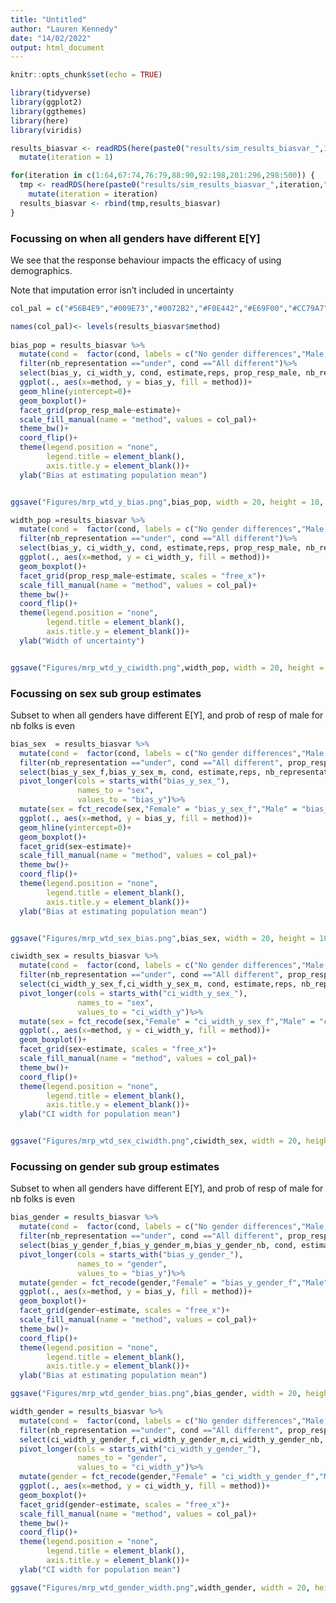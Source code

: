 ```yaml
---
title: "Untitled"
author: "Lauren Kennedy"
date: "14/02/2022"
output: html_document
---
```


```r
knitr::opts_chunk$set(echo = TRUE)
```


```r

library(tidyverse)
library(ggplot2)
library(ggthemes)
library(here)
library(viridis)

results_biasvar <- readRDS(here(paste0("results/sim_results_biasvar_",1,".rds"))) %>%
  mutate(iteration = 1)

for(iteration in c(1:64,67:74,76:79,88:90,92:198,201:296,298:500)) {
  tmp <- readRDS(here(paste0("results/sim_results_biasvar_",iteration,".rds"))) %>%
    mutate(iteration = iteration)
  results_biasvar <- rbind(tmp,results_biasvar)
}

```

### Focussing on when all genders have different E[Y]

We see that the response behaviour impacts the efficacy of using demographics.

Note that imputation error isn't included in uncertainty
```r

col_pal = c("#56B4E9","#009E73","#0072B2","#F0E442","#E69F00","#CC79A7")

names(col_pal)<- levels(results_biasvar$method)            
            
bias_pop = results_biasvar %>%
  mutate(cond =  factor(cond, labels = c("No gender differences","Male, female same, non-binary different","Female, non-binary same, male different", "All different"))) %>%
  filter(nb_representation =="under", cond =="All different")%>%
  select(bias_y, ci_width_y, cond, estimate,reps, prop_resp_male, nb_representation,method)%>%
  ggplot(., aes(x=method, y = bias_y, fill = method))+
  geom_hline(yintercept=0)+
  geom_boxplot()+
  facet_grid(prop_resp_male~estimate)+
  scale_fill_manual(name = "method", values = col_pal)+
  theme_bw()+
  coord_flip()+
  theme(legend.position = "none",
        legend.title = element_blank(),
        axis.title.y = element_blank())+
  ylab("Bias at estimating population mean")


ggsave("Figures/mrp_wtd_y_bias.png",bias_pop, width = 20, height = 10, units = "cm")
```


```r
width_pop =results_biasvar %>%
  mutate(cond =  factor(cond, labels = c("No gender differences","Male, female same, non-binary different","Female, non-binary same, male different", "All different"))) %>%
  filter(nb_representation =="under", cond =="All different")%>%
  select(bias_y, ci_width_y, cond, estimate,reps, prop_resp_male, nb_representation,method)%>%
  ggplot(., aes(x=method, y = ci_width_y, fill = method))+
  geom_boxplot()+
  facet_grid(prop_resp_male~estimate, scales = "free_x")+
  scale_fill_manual(name = "method", values = col_pal)+
  theme_bw()+
  coord_flip()+
  theme(legend.position = "none",
        legend.title = element_blank(),
        axis.title.y = element_blank())+
  ylab("Width of uncertainty")


ggsave("Figures/mrp_wtd_y_ciwidth.png",width_pop, width = 20, height = 10, units = "cm")

```

### Focussing on sex sub group estimates

Subset to when all genders have different E[Y], and prob of resp of male for nb folks is even 

```r
bias_sex  = results_biasvar %>%
  mutate(cond =  factor(cond, labels = c("No gender differences","Male, female same, non-binary different","Female, non-binary same, male different", "All different"))) %>%
  filter(nb_representation =="under", cond =="All different", prop_resp_male == .5)%>%
  select(bias_y_sex_f,bias_y_sex_m, cond, estimate,reps, nb_representation,method)%>%
  pivot_longer(cols = starts_with("bias_y_sex_"), 
               names_to = "sex",
               values_to = "bias_y")%>%
  mutate(sex = fct_recode(sex,"Female" = "bias_y_sex_f","Male" = "bias_y_sex_m"))%>%
  ggplot(., aes(x=method, y = bias_y, fill = method))+
  geom_hline(yintercept=0)+
  geom_boxplot()+
  facet_grid(sex~estimate)+
  scale_fill_manual(name = "method", values = col_pal)+
  theme_bw()+
  coord_flip()+
  theme(legend.position = "none",
        legend.title = element_blank(),
        axis.title.y = element_blank())+
  ylab("Bias at estimating population mean")


ggsave("Figures/mrp_wtd_sex_bias.png",bias_sex, width = 20, height = 10, units = "cm")


```

```r
ciwidth_sex = results_biasvar %>%
  mutate(cond =  factor(cond, labels = c("No gender differences","Male, female same, non-binary different","Female, non-binary same, male different", "All different"))) %>%
  filter(nb_representation =="under", cond =="All different", prop_resp_male == .5)%>%
  select(ci_width_y_sex_f,ci_width_y_sex_m, cond, estimate,reps, nb_representation,method)%>%
  pivot_longer(cols = starts_with("ci_width_y_sex_"), 
               names_to = "sex",
               values_to = "ci_width_y")%>%
  mutate(sex = fct_recode(sex,"Female" = "ci_width_y_sex_f","Male" = "ci_width_y_sex_m"))%>%
  ggplot(., aes(x=method, y = ci_width_y, fill = method))+
  geom_boxplot()+
  facet_grid(sex~estimate, scales = "free_x")+
  scale_fill_manual(name = "method", values = col_pal)+
  theme_bw()+
  coord_flip()+
  theme(legend.position = "none",
        legend.title = element_blank(),
        axis.title.y = element_blank())+
  ylab("CI width for population mean")


ggsave("Figures/mrp_wtd_sex_ciwidth.png",ciwidth_sex, width = 20, height = 10, units = "cm")
```


### Focussing on gender sub group estimates

Subset to when all genders have different E[Y], and prob of resp of male for nb folks is even 

```r
bias_gender = results_biasvar %>%
  mutate(cond =  factor(cond, labels = c("No gender differences","Male, female same, non-binary different","Female, non-binary same, male different", "All different"))) %>%
  filter(nb_representation =="under", cond =="All different", prop_resp_male == .5)%>%
  select(bias_y_gender_f,bias_y_gender_m,bias_y_gender_nb, cond, estimate,reps, nb_representation,method)%>%
  pivot_longer(cols = starts_with("bias_y_gender_"), 
               names_to = "gender",
               values_to = "bias_y")%>%
  mutate(gender = fct_recode(gender,"Female" = "bias_y_gender_f","Male" = "bias_y_gender_m","Non-binary" = "bias_y_gender_nb"))%>%
  ggplot(., aes(x=method, y = bias_y, fill = method))+
  geom_boxplot()+
  facet_grid(gender~estimate, scales = "free_x")+
  scale_fill_manual(name = "method", values = col_pal)+
  theme_bw()+
  coord_flip()+
  theme(legend.position = "none",
        legend.title = element_blank(),
        axis.title.y = element_blank())+
  ylab("Bias at estimating population mean")

ggsave("Figures/mrp_wtd_gender_bias.png",bias_gender, width = 20, height = 10, units = "cm")
```

```r
width_gender = results_biasvar %>%
  mutate(cond =  factor(cond, labels = c("No gender differences","Male, female same, non-binary different","Female, non-binary same, male different", "All different"))) %>%
  filter(nb_representation =="under", cond =="All different", prop_resp_male == .5)%>%
  select(ci_width_y_gender_f,ci_width_y_gender_m,ci_width_y_gender_nb, cond, estimate,reps, nb_representation,method)%>%
  pivot_longer(cols = starts_with("ci_width_y_gender_"), 
               names_to = "gender",
               values_to = "ci_width_y")%>%
  mutate(gender = fct_recode(gender,"Female" = "ci_width_y_gender_f","Male" = "ci_width_y_gender_m","Non-binary" = "ci_width_y_gender_nb"))%>%
  ggplot(., aes(x=method, y = ci_width_y, fill = method))+
  geom_boxplot()+
  facet_grid(gender~estimate, scales = "free_x")+
  scale_fill_manual(name = "method", values = col_pal)+
  theme_bw()+
  coord_flip()+
  theme(legend.position = "none",
        legend.title = element_blank(),
        axis.title.y = element_blank())+
  ylab("CI width for population mean")

ggsave("Figures/mrp_wtd_gender_width.png",width_gender, width = 20, height = 10, units = "cm")
```
